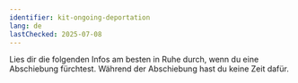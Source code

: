 ```yaml
---
identifier: kit-ongoing-deportation
lang: de
lastChecked: 2025-07-08
---
```


Lies dir die folgenden Infos am besten in Ruhe durch, wenn du eine Abschiebung fürchtest. Während der Abschiebung hast du keine Zeit dafür.

<BlockBox identifier="ongoing-deportation">
    <Block identifier="ongoing-deportation" collection="flyers" />
</BlockBox>
